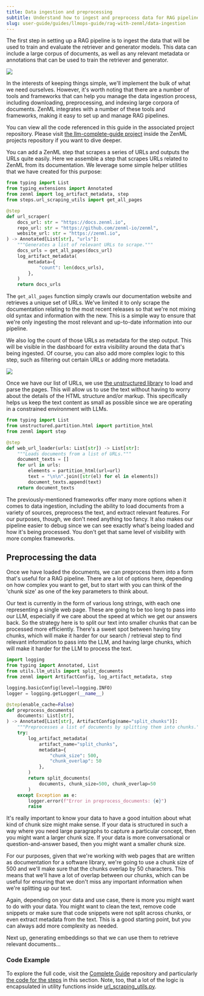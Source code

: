 ---
title: Data ingestion and preprocessing
subtitle: Understand how to ingest and preprocess data for RAG pipelines with ZenML.
slug: user-guide/guides/llmops-guide/rag-with-zenml/data-ingestion
---


The first step in setting up a RAG pipeline is to ingest the data that will be used to train and evaluate the retriever and generator models. This data can include a large corpus of documents, as well as any relevant metadata or annotations that can be used to train the retriever and generator.
<Frame>
  <img src="../../../../_assets/user-guide/data-int.png"/>
</Frame>

In the interests of keeping things simple, we'll implement the bulk of what we need ourselves. However, it's worth noting that there are a number of tools and frameworks that can help you manage the data ingestion process, including downloading, preprocessing, and indexing large corpora of documents. ZenML integrates with a number of these tools and frameworks, making it easy to set up and manage RAG pipelines.

You can view all the code referenced in this guide in the associated project repository. Please visit [the llm-complete-guide project](https://github.com/zenml-io/zenml-projects/tree/main/llm-complete-guide) inside the ZenML projects repository if you want to dive deeper.

<Info>
You can add a ZenML step that scrapes a series of URLs and outputs the URLs quite easily. Here we assemble a step that scrapes URLs related to ZenML from its documentation. We leverage some simple helper utilities that we have created for this purpose:
</Info>

```py
from typing import List
from typing_extensions import Annotated
from zenml import log_artifact_metadata, step
from steps.url_scraping_utils import get_all_pages

@step
def url_scraper(
    docs_url: str = "https://docs.zenml.io",
    repo_url: str = "https://github.com/zenml-io/zenml",
    website_url: str = "https://zenml.io",
) -> Annotated[List[str], "urls"]:
    """Generates a list of relevant URLs to scrape."""
    docs_urls = get_all_pages(docs_url)
    log_artifact_metadata(
        metadata={
            "count": len(docs_urls),
        },
    )
    return docs_urls
```

The `get_all_pages` function simply crawls our documentation website and retrieves a unique set of URLs. We've limited it to only scrape the documentation relating to the most recent releases so that we're not mixing old syntax and information with the new. This is a simple way to ensure that we're only ingesting the most relevant and up-to-date information into our pipeline.

We also log the count of those URLs as metadata for the step output. This will be visible in the dashboard for extra visibility around the data that's being ingested. Of course, you can also add more complex logic to this step, such as filtering out certain URLs or adding more metadata.
<Frame caption="Partial screenshot from the dashboard showing the metadata from the step">
  <img src="../../../../_assets/user-guide/data-int-1.png"/>
</Frame>

Once we have our list of URLs, we use [the unstructured library](https://github.com/Unstructured-IO/unstructured) to load and parse the pages. This will allow us to use the text without having to worry about the details of the HTML structure and/or markup. This specifically helps us keep the text content as small as possible since we are operating in a constrained environment with LLMs.

```py
from typing import List
from unstructured.partition.html import partition_html
from zenml import step

@step
def web_url_loader(urls: List[str]) -> List[str]:
    """Loads documents from a list of URLs."""
    document_texts = []
    for url in urls:
        elements = partition_html(url=url)
        text = "\n\n".join([str(el) for el in elements])
        document_texts.append(text)
    return document_texts
```

The previously-mentioned frameworks offer many more options when it comes to data ingestion, including the ability to load documents from a variety of sources, preprocess the text, and extract relevant features. For our purposes, though, we don't need anything too fancy. It also makes our pipeline easier to debug since we can see exactly what's being loaded and how it's being processed. You don't get that same level of visibility with more complex frameworks.

## Preprocessing the data

Once we have loaded the documents, we can preprocess them into a form that's useful for a RAG pipeline. There are a lot of options here, depending on how complex you want to get, but to start with you can think of the 'chunk size' as one of the key parameters to think about.

Our text is currently in the form of various long strings, with each one representing a single web page. These are going to be too long to pass into our LLM, especially if we care about the speed at which we get our answers back. So the strategy here is to split our text into smaller chunks that can be processed more efficiently. There's a sweet spot between having tiny chunks, which will make it harder for our search / retrieval step to find relevant information to pass into the LLM, and having large chunks, which will make it harder for the LLM to process the text.

```py
import logging
from typing import Annotated, List
from utils.llm_utils import split_documents
from zenml import ArtifactConfig, log_artifact_metadata, step

logging.basicConfig(level=logging.INFO)
logger = logging.getLogger(__name__)

@step(enable_cache=False)
def preprocess_documents(
    documents: List[str],
) -> Annotated[List[str], ArtifactConfig(name="split_chunks")]:
    """Preprocesses a list of documents by splitting them into chunks."""
    try:
        log_artifact_metadata(
            artifact_name="split_chunks",
            metadata={
                "chunk_size": 500,
                "chunk_overlap": 50
            },
        )
        return split_documents(
            documents, chunk_size=500, chunk_overlap=50
        )
    except Exception as e:
        logger.error(f"Error in preprocess_documents: {e}")
        raise
```

It's really important to know your data to have a good intuition about what kind of chunk size might make sense. If your data is structured in such a way where you need large paragraphs to capture a particular concept, then you might want a larger chunk size. If your data is more conversational or question-and-answer based, then you might want a smaller chunk size.

For our purposes, given that we're working with web pages that are written as documentation for a software library, we're going to use a chunk size of 500 and we'll make sure that the chunks overlap by 50 characters. This means that we'll have a lot of overlap between our chunks, which can be useful for ensuring that we don't miss any important information when we're splitting up our text.

Again, depending on your data and use case, there is more you might want to do with your data. You might want to clean the text, remove code snippets or make sure that code snippets were not split across chunks, or even extract metadata from the text. This is a good starting point, but you can always add more complexity as needed.

Next up, generating embeddings so that we can use them to retrieve relevant documents...

### Code Example

To explore the full code, visit the [Complete Guide](https://github.com/zenml-io/zenml-projects/tree/main/llm-complete-guide) repository and particularly [the code for the steps](https://github.com/zenml-io/zenml-projects/tree/main/llm-complete-guide/steps/) in this section. Note, too, that a lot of the logic is encapsulated in utility functions inside [url\_scraping\_utils.py](https://github.com/zenml-io/zenml-projects/tree/main/llm-complete-guide/steps/url%5Fscraping%5Futils.py).

